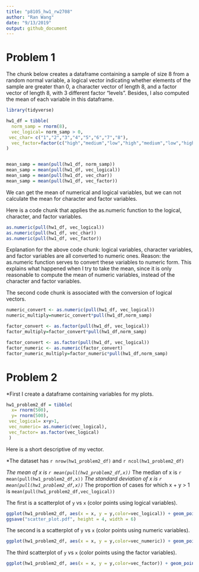 ```yaml
---
title: "p8105_hw1_rw2708"
author: "Ran Wang"
date: "9/13/2019"
output: github_document
---
```


# Problem 1
The chunk below creates a dataframe containing a sample of size 8 from a 
random normal variable, a logical vector indicating whether elements of the sample are greater than 0, a character vector of length 8, and a factor vector of length 8, with 3 different factor “levels”. Besides, I also computed the mean of each variable in this dataframe.

```r
library(tidyverse)

hw1_df = tibble(
  norm_samp = rnorm(8),
  vec_logical= norm_samp > 0,
 vec_char= c("1","2","3","4","5","6","7","8"),
  vec_factor=factor(c("high","medium","low","high","medium","low","high","medium"))
)


mean_samp = mean(pull(hw1_df, norm_samp))
mean_samp = mean(pull(hw1_df, vec_logical))
mean_samp = mean(pull(hw1_df, vec_char))
mean_samp = mean(pull(hw1_df, vec_factor))
```


We can get the mean of numerical and logical variables, but we can not calculate the mean for character and factor variables.

Here is a code chunk that applies the as.numeric function to the logical, character, and factor variables.

```r

as.numeric(pull(hw1_df, vec_logical))
as.numeric(pull(hw1_df, vec_char))
as.numeric(pull(hw1_df, vec_factor))

```

Explanation for the above code chunk: logical variables, character variables, and factor variables are all converted to numeric ones. Reason: the as.numeric function serves to convert these variables to numeric form. This explains what happened when I try to take the mean, since it is only reasonable to compute the mean of numeric variables, instead of the character and factor variables.

The second code chunk is associated with the conversion of logical vectors.

```r
numeric_convert <- as.numeric(pull(hw1_df, vec_logical))
numeric_multiply=numeric_convert*pull(hw1_df,norm_samp)

factor_convert <- as.factor(pull(hw1_df, vec_logical))
factor_multiply=factor_convert*pull(hw1_df,norm_samp)

factor_convert <- as.factor(pull(hw1_df, vec_logical))
factor_numeric <- as.numeric(factor_convert)
factor_numeric_multiply=factor_numeric*pull(hw1_df,norm_samp)

```

# Problem 2

*First I create a dataframe containing variables for my plots.

```r
hw1_problem2_df = tibble(
  x= rnorm(500),
  y= rnorm(500),
 vec_logical= x+y>1,
 vec_numeric= as.numeric(vec_logical),
 vec_factor= as.factor(vec_logical)
 )
```
 
Here is a short descriptive of my vector.
  
*The dataset has `r nrow(hw1_problem2_df)` and `r ncol(hw1_problem2_df)`

*The mean of x is `r mean(pull(hw1_problem2_df,x))`
*The median of x is `r mean(pull(hw1_problem2_df,x))`
*The standard deviation of x is `r mean(pull(hw1_problem2_df,x))`
*The proportion of cases for which x + y > 1 is `mean(pull(hw1_problem2_df,vec_logical))`

The first is a scatterplot of `y` vs `x` (color points using logical variables).
```r
ggplot(hw1_problem2_df, aes(x = x, y = y,color=vec_logical)) + geom_point()
ggsave("scatter_plot.pdf", height = 4, width = 6)
```

The second is a scatterplot of `y` vs `x` (color points using numeric variables).
```r
ggplot(hw1_problem2_df, aes(x = x, y = y,color=vec_numeric)) + geom_point()
```

The third scatterplot of `y` vs `x` (color points using the factor variables).
```r
ggplot(hw1_problem2_df, aes(x = x, y = y,color=vec_factor)) + geom_point()
```


